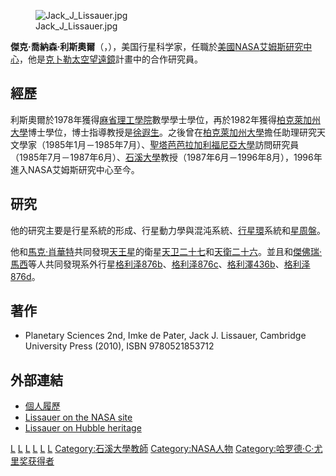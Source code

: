 {{noteTA|zh-hant:克卜勒太空望遠鏡; zh-hans:开普勒太空望远镜
|zh-hant:克卜勒任務;zh-hans:开普勒太空望远镜
|zh-hant:克卜勒;zh-hans:开普勒
}}
[[File:Jack_J_Lissauer.jpg|right]]

'''傑克·喬納森·利斯奧爾'''（{{lang-en|'''Jack Jonathan Lissauer'''}}，{{bd|1957年||||catIdx=L}}），美国行星科学家，任職於[[美國|美國]][[NASA|NASA]][[艾姆斯研究中心|艾姆斯研究中心]]，他是[[克卜勒太空望遠鏡|克卜勒太空望遠鏡]]計畫中的合作研究員。

==經歷==
利斯奧爾於1978年獲得[[麻省理工學院|麻省理工學院]]數學學士學位，再於1982年獲得[[柏克萊加州大學|柏克萊加州大學]]博士學位，博士指導教授是[[徐遐生|徐遐生]]。之後曾在[[柏克萊加州大學|柏克萊加州大學]]擔任助理研究天文學家（1985年1月－1985年7月）、[[聖塔芭芭拉加利福尼亞大學|聖塔芭芭拉加利福尼亞大學]]訪問研究員（1985年7月－1987年6月）、[[石溪大學|石溪大學]]教授（1987年6月－1996年8月），1996年進入NASA艾姆斯研究中心至今。

==研究==
他的研究主要是行星系統的形成、行星動力學與混沌系統、[[行星環|行星環]]系統和[[星周盤|星周盤]]。

他和[[馬克·肖華特|馬克·肖華特]]共同發現[[天王星|天王星]]的衛星[[天卫二十七|天卫二十七]]和[[天衛二十六|天衛二十六]]。並且和[[傑佛瑞·馬西|傑佛瑞·馬西]]等人共同發現系外行星[[格利泽876b|格利泽876b]]、[[格利泽876c|格利泽876c]]、[[格利澤436b|格利澤436b]]、[[格利泽876d|格利泽876d]]。

==著作==
* Planetary Sciences 2nd, Imke de Pater, Jack J. Lissauer, Cambridge University Press (2010), ISBN 9780521853712 

==外部連結==
*[https://web.archive.org/web/20111015174837/http://amesteam.arc.nasa.gov/TeamMemberDirectory/CVs/cv_lissauer.pdf 個人履歷]
*[http://www.nasa.gov/centers/ames/research/2007/lissauer.html Lissauer on the NASA site] {{Wayback|url=http://www.nasa.gov/centers/ames/research/2007/lissauer.html |date=20211111005351 }}
*[https://web.archive.org/web/20160304023009/http://heritage.stsci.edu/2001/15/bio/bio_lissauer.html Lissauer on Hubble heritage]

{{哈罗德·C·尤里奖获得者}}
{{Astronomer-stub}}
{{US-bio-stub}}

{{Authority control}}
{{DEFAULTSORT:Lissauer, Jack J.}}
[[Category:麻省理工學院校友|L]]
[[Category:加利福尼亞大學柏克萊分校校友|L]]
[[Category:美國天文學家|L]]
[[Category:行星科學家|L]]
[[Category:衛星發現者|L]]
[[Category:太陽系外行星發現者|L]]
[[Category:石溪大學教師|Category:石溪大學教師]]
[[Category:NASA人物|Category:NASA人物]]
[[Category:哈罗德·C·尤里奖获得者|Category:哈罗德·C·尤里奖获得者]]